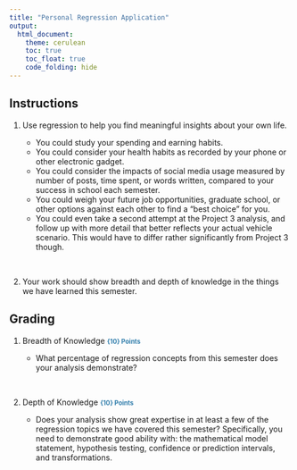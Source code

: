 ```yaml
---
title: "Personal Regression Application"
output: 
  html_document:
    theme: cerulean
    toc: true
    toc_float: true
    code_folding: hide
---
```


<style>

</style>

## Instructions

1. Use regression to help you find meaningful insights about your own life.

    * You could study your spending and earning habits.
    * You could consider your health habits as recorded by your phone or other electronic gadget.
    * You could consider the impacts of social media usage measured by number of posts, time spent, or words written, compared to your success in school each semester.
    * You could weigh your future job opportunities, graduate school, or other options against each other to find a "best choice" for you.
    * You could even take a second attempt at the Project 3 analysis, and follow up with more detail that better reflects your actual vehicle scenario. This would have to differ rather significantly from Project 3 though.

<br />

2. Your work should show breadth and depth of knowledge in the things we have learned this semester. 

## Grading

1. Breadth of Knowledge <span id=points style="padding-left:0px;">{10} Points</span>

    * What percentage of regression concepts from this semester does your analysis demonstrate?

<br />

2. Depth of Knowledge <span id=points style="padding-left:0px;">{10} Points</span>

    * Does your analysis show great expertise in at least a few of the regression topics we have covered this semester? Specifically, you need to demonstrate good ability with: the mathematical model statement, hypothesis testing, confidence or prediction intervals, and transformations.
    
    

<footer>
</footer>



 
 <style>
 #points {
  font-size:.8em;
  padding-left:5px;
  font-weight:bold; 
  color:#317eac;
}

#recpoints {
  font-size:.8em;
  padding-left:5px;
  font-weight:bold; 
  color:#7eac31;
}

#rrecpoints {
  font-size:1em;
  padding-left:5px;
  font-weight:bold; 
  color:#7eac31;
}

#report {
  font-size:.7em;
  padding-left:15px;
  font-weight:normal; 
  color:#5a5a5a;
}

#datalink {
  font-size:.5em;
  color:#317eac;
  padding-left:5px;
}

#headnote {
  font-size:.6em;
  color:#787878;
}

#note {
  font-size:.8em;
  color:#787878;
}

#headpoints {
 font-size:12pt;
 color: #585858; 
 padding-left: 15px;
}
 </style>

 

 

 